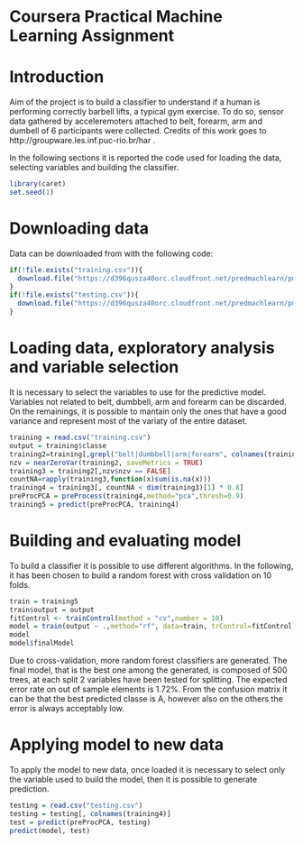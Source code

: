 Coursera Practical Machine Learning Assignment
========================================================
# Introduction
Aim of the project is to build a classifier to understand if a human is performing correctly barbell lifts, a typical gym exercise. To do so, sensor data gathered by acceleremoters attached to belt, forearm, arm and dumbell of 6 participants were collected. Credits of this work goes to http://groupware.les.inf.puc-rio.br/har .

In the following sections it is reported the code used for loading the data, selecting variables and building the classifier.

```r
library(caret) 
set.seed(1)
```

# Downloading data
Data can be downloaded from with the following code:
```r
if(!file.exists("training.csv")){
  download.file("https://d396qusza40orc.cloudfront.net/predmachlearn/pml-training.csv", destfile="training.csv")
}
if(!file.exists("testing.csv")){
  download.file("https://d396qusza40orc.cloudfront.net/predmachlearn/pml-testing.csv", destfile="testing.csv")
}
```

# Loading data, exploratory analysis and variable selection
It is necessary to select the variables to use for the predictive model. Variables not related to belt, dumbbell, arm and forearm can be discarded. On the remainings, it is possible to mantain only the ones that have a good variance and represent most of the variaty of the entire dataset.
```r
training = read.csv("training.csv")
output = training$classe
training2=training[,grepl("belt|dumbbell|arm|forearm", colnames(training))] 
nzv = nearZeroVar(training2, saveMetrics = TRUE)
training3 = training2[,nzv$nzv == FALSE]
countNA=rapply(training3,function(x)sum(is.na(x)))
training4 = training3[, countNA < dim(training3)[1] * 0.8]
preProcPCA = preProcess(training4,method="pca",thresh=0.9)
training5 = predict(preProcPCA, training4)
```

# Building and evaluating model
To build a classifier it is possible to use different algorithms. In the following, it has been chosen to build a random forest with cross validation on 10 folds.

```r
train = training5
train$output = output
fitControl <- trainControl(method = "cv",number = 10)
model = train(output ~ .,method="rf", data=train, trControl=fitControl)
model
model$finalModel
```

Due to cross-validation, more random forest classifiers are generated. The final model, that is the best one among the generated, is composed of 500 trees, at each split 2 variables have been tested for splitting. The expected error rate on out of sample elements is 1.72%. From the confusion matrix it can be that the best predicted classe is A, however also on the others the error is always acceptably low.

# Applying model to new data
To apply the model to new data, once loaded it is necessary to select only the variable used to build the model, then it is possible to generate prediction.
```r
testing = read.csv("testing.csv")
testing = testing[, colnames(training4)]
test = predict(preProcPCA, testing)
predict(model, test)
```